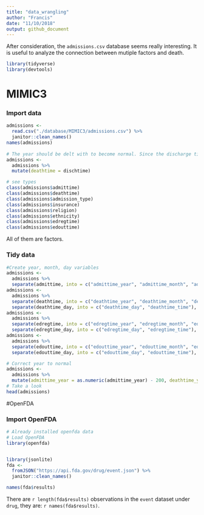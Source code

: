 ```yaml
---
title: "data_wrangling"
author: "Francis"
date: "11/10/2018"
output: github_document
---
```


After consideration, the `admissions.csv` database seems really interesting. It is useful to analyze the  connection between mutiple factors and death.
```r
library(tidyverse)
library(devtools)
```

# MIMIC3

### Import data
```r
admissions <- 
  read.csv("./database/MIMIC3/admissions.csv") %>% 
  janitor::clean_names()
names(admissions)
  
# The year should be delt with to become normal. Since the discharge time equals to death time, we transfered for easier discussion.
admissions <- 
  admissions %>% 
  mutate(deathtime = dischtime)

# see types
class(admissions$admittime)
class(admissions$deathtime)
class(admissions$admission_type) 
class(admissions$insurance)
class(admissions$religion)
class(admissions$ethnicity)
class(admissions$edregtime)
class(admissions$edouttime)

```
All of them are factors.



### Tidy data
```r
#Create year, month, day variables
admissions <- 
  admissions %>% 
  separate(admittime, into = c("admittime_year", "admittime_month", "admittime_day"), sep = "-")
admissions <- 
  admissions %>% 
  separate(deathtime, into = c("deathtime_year", "deathtime_month", "deathtime_day"), sep = "-") %>% 
  separate(deathtime_day, into = c("deathtime_day", "deathtime_time"), sep = " ")
admissions <- 
  admissions %>% 
  separate(edregtime, into = c("edregtime_year", "edregtime_month", "edregtime_day"), sep = "-") %>% 
  separate(edregtime_day, into = c("edregtime_day", "edregtime_time"), sep = " ")
admissions <- 
  admissions %>% 
  separate(edouttime, into = c("edouttime_year", "edouttime_month", "edouttime_day"), sep = "-") %>% 
  separate(edouttime_day, into = c("edouttime_day", "edouttime_time"), sep = " ")

# Correct year to normal
admissions <- 
  admissions %>% 
  mutate(admittime_year = as.numeric(admittime_year) - 200, deathtime_year = as.numeric(deathtime_year) - 200, edregtime_year = as.numeric(edregtime_year) - 200, edouttime_year = as.numeric(edouttime_year) - 200)
# Take a look
head(admissions)
```

#OpenFDA

### Import OpenFDA
```r
# Already installed openfda data
# Load OpenFDA
library(openfda)


library(jsonlite)
fda <- 
  fromJSON("https://api.fda.gov/drug/event.json") %>% 
  janitor::clean_names()

names(fda$results)

```
There are `r length(fda$results)` observations in the `event` dataset under `drug`, they are: `r names(fda$results)`.


